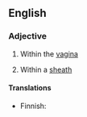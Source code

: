 ==English==

===Adjective===
{{en-adj|-}}

# Within the [[vagina]]
# {{context|botany|of some grasses|lang=en}} Within a [[sheath]]

====Translations====
{{trans-top|within the vagina}}
* Finnish: {{t-|fi|emättimensisäinen}}
{{trans-mid}}
{{trans-bottom}}